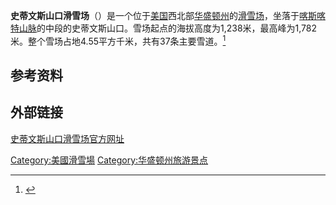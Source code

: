 {{Expand language|1=en|time=2020-06-30T09:17:41+00:00}}

{{Infobox ski area 
| name           = 史蒂文斯山口滑雪场
| logo           = 
| picture        = 
| caption        = 
| location       = 美國[[华盛顿州|华盛顿州]][[金县_(华盛顿州)|金县]]
| nearest_city   = [[莱文沃思_(华盛顿州)|莱文沃思]]<br />以東{{convert|37|mi|abbr=on}}
| pushpin_map    = Washington#United States
| pushpin_relief = 1
| coordinates    = {{coord|47|44|41|N|121|5|20|W|type:landmark_scale:50000|display=inline,title}}
| pushpin_label_position = 
| pushpin_map_label = Stevens Pass
| map_caption    = Location in [[Washington_(state)|Washington]]##Location in the [[United_States|United States]]
| vertical       = {{convert|1800|ft|0|abbr=on}}
| top_elevation  = {{convert|5845|ft|abbr=on}}<br />''{{le|牛仔山|Cowboy Mountain}}''<br />{{convert|5600|ft|abbr=on}}<br />''Big Chief Mountain''
| base_elevation = {{convert|4061|ft|abbr=on}}<br />''main base area''<br />{{convert|3821|ft|abbr=on}}<br />''Mill Valley''
| skiable_area   = {{convert|1125|acre|km2}}
| number_trails  = 37<br />[[Image:Ski_trail_rating_symbol-green_circle.svg|13px]] - 11% easiest<br />[[Image:Ski_trail_rating_symbol-blue_square.svg|13px]] - 54% more difficult<br />[[Image:Ski_trail_rating_symbol-black_diamond.svg|13px]] - 35% most difficult
| longest_run    = 
| liftsystem     = 10 [[chairlift|chairs]]
| lift_capacity  = 15,763 per hour
| terrainparks   = 1
| snowfall       = {{convert|450|in|ft cm|abbr=on}}
| snowmaking     = yes
| nightskiing    = yes
| external_link  = [http://www.stevenspass.com stevenspass.com]
|}}
'''史蒂文斯山口滑雪场'''（{{Lang-en|Stevens Pass Ski Area}}）是一个位于[[美国|美国]]西北部[[华盛顿州|华盛顿州]]的[[滑雪场|滑雪场]]，坐落于[[喀斯喀特山脉|喀斯喀特山脉]]的中段的史蒂文斯山口。雪场起点的海拔高度为1,238米，最高峰为1,782米。整个雪场占地4.55平方千米，共有37条主要雪道。<ref name="sp">{{cite web |title=ABOUT STEVENS PASS |url=https://www.stevenspass.com/explore-the-resort/about-the-resort/about-stevens-pass.aspx |website=stevens pass |accessdate=2020-07-28 |archive-date=2019-12-11 |archive-url=https://web.archive.org/web/20191211073804/https://www.stevenspass.com/explore-the-resort/about-the-resort/about-stevens-pass.aspx |dead-url=no }}</ref>

==参考资料==
{{Reflist}}

==外部链接==
[https://www.stevenspass.com/ 史蒂文斯山口滑雪场官方网址]{{Wayback|url=https://www.stevenspass.com/ |date=20200723053951 }}

[[Category:美國滑雪場|Category:美國滑雪場]]
[[Category:华盛顿州旅游景点|Category:华盛顿州旅游景点]]